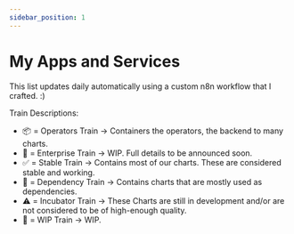 ```yaml
---
sidebar_position: 1
---
```



# My Apps and Services

This list updates daily automatically using a custom n8n workflow that I crafted. :)

Train Descriptions:

- 📦 = Operators Train -> Containers the operators, the backend to many charts. 
- 👔 = Enterprise Train -> WIP. Full details to be announced soon.
- ✅ = Stable Train -> Contains most of our charts. These are considered stable and working.
- 🔨 = Dependency Train -> Contains charts that are mostly used as dependencies.
- ⚠️ = Incubator Train -> These Charts are still in development and/or are not considered to be of high-enough quality.
- 👷 = WIP Train -> WIP.

<AppsTablev2 />

